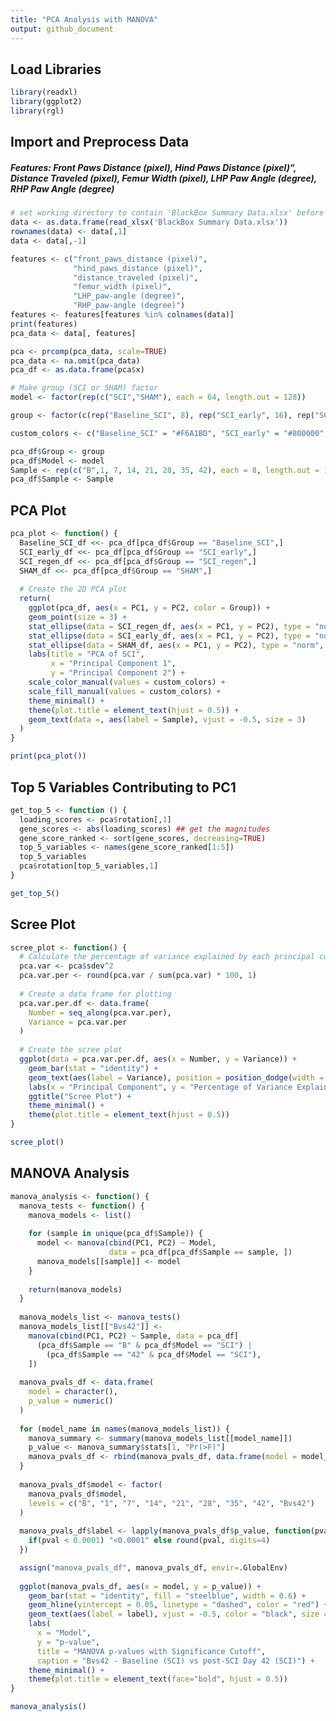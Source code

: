 ```yaml
---
title: "PCA Analysis with MANOVA"
output: github_document
---
```


## Load Libraries
```r
library(readxl)
library(ggplot2)
library(rgl)
```

## Import and Preprocess Data

##### Features: Front Paws Distance (pixel), Hind Paws Distance (pixel)", Distance Traveled (pixel), Femur Width (pixel), LHP Paw Angle (degree), RHP Paw Angle (degree)

```r
# set working directory to contain 'BlackBox Summary Data.xlsx' before running below
data <- as.data.frame(read_xlsx('BlackBox Summary Data.xlsx'))
rownames(data) <- data[,1]
data <- data[,-1]

features <- c("front_paws_distance (pixel)",
              "hind_paws_distance (pixel)",
              "distance_traveled (pixel)",
              "femur_width (pixel)",
              "LHP_paw-angle (degree)",
              "RHP_paw-angle (degree)")
features <- features[features %in% colnames(data)]
print(features)
pca_data <- data[, features]

pca <- prcomp(pca_data, scale=TRUE)
pca_data <- na.omit(pca_data)
pca_df <- as.data.frame(pca$x)

# Make group (SCI or SHAM) factor
model <- factor(rep(c("SCI","SHAM"), each = 64, length.out = 128))

group <- factor(c(rep("Baseline_SCI", 8), rep("SCI_early", 16), rep("SCI_regen", 40), rep("SHAM", 64)))

custom_colors <- c("Baseline_SCI" = "#F6A1BD", "SCI_early" = "#800000", "SCI_regen" = "#FF0066", "SHAM" = "#000000")

pca_df$Group <- group
pca_df$Model <- model
Sample <- rep(c("B",1, 7, 14, 21, 28, 35, 42), each = 8, length.out = 128)
pca_df$Sample <- Sample
```

## PCA Plot
```r
pca_plot <- function() {
  Baseline_SCI_df <<- pca_df[pca_df$Group == "Baseline_SCI",]
  SCI_early_df <<- pca_df[pca_df$Group == "SCI_early",]
  SCI_regen_df <<- pca_df[pca_df$Group == "SCI_regen",]
  SHAM_df <<- pca_df[pca_df$Group == "SHAM",]
  
  # Create the 2D PCA plot
  return(
    ggplot(pca_df, aes(x = PC1, y = PC2, color = Group)) +
    geom_point(size = 3) +
    stat_ellipse(data = SCI_regen_df, aes(x = PC1, y = PC2), type = "norm", level = 0.95, color = custom_colors[['SCI_regen']]) +
    stat_ellipse(data = SCI_early_df, aes(x = PC1, y = PC2), type = "norm", level = 0.95, color = custom_colors[["SCI_early"]]) +
    stat_ellipse(data = SHAM_df, aes(x = PC1, y = PC2), type = "norm", level = 0.95, color = custom_colors[['SHAM']]) +
    labs(title = "PCA of SCI",
         x = "Principal Component 1",
         y = "Principal Component 2") +
    scale_color_manual(values = custom_colors) +
    scale_fill_manual(values = custom_colors) +
    theme_minimal() +
    theme(plot.title = element_text(hjust = 0.5)) +
    geom_text(data =, aes(label = Sample), vjust = -0.5, size = 3)
  )
}

print(pca_plot())
```

## Top 5 Variables Contributing to PC1
```r
get_top_5 <- function () {
  loading_scores <- pca$rotation[,1]
  gene_scores <- abs(loading_scores) ## get the magnitudes
  gene_score_ranked <- sort(gene_scores, decreasing=TRUE)
  top_5_variables <- names(gene_score_ranked[1:5])
  top_5_variables
  pca$rotation[top_5_variables,1]
}

get_top_5()
```

## Scree Plot
```r
scree_plot <- function() {
  # Calculate the percentage of variance explained by each principal component
  pca.var <- pca$sdev^2
  pca.var.per <- round(pca.var / sum(pca.var) * 100, 1)
  
  # Create a data frame for plotting
  pca.var.per.df <- data.frame(
    Number = seq_along(pca.var.per),
    Variance = pca.var.per
  )
  
  # Create the scree plot
  ggplot(data = pca.var.per.df, aes(x = Number, y = Variance)) +
    geom_bar(stat = "identity") +
    geom_text(aes(label = Variance), position = position_dodge(width = 0.9), vjust = -0.25) +
    labs(x = "Principal Component", y = "Percentage of Variance Explained") +
    ggtitle("Scree Plot") +
    theme_minimal() +
    theme(plot.title = element_text(hjust = 0.5))
}

scree_plot()
```

## MANOVA Analysis
```r
manova_analysis <- function() {
  manova_tests <- function() {
    manova_models <- list()
    
    for (sample in unique(pca_df$Sample)) {
      model <- manova(cbind(PC1, PC2) ~ Model,
                      data = pca_df[pca_df$Sample == sample, ])
      manova_models[[sample]] <- model
    }
    
    return(manova_models)
  }
  
  manova_models_list <- manova_tests()
  manova_models_list[["Bvs42"]] <-
    manova(cbind(PC1, PC2) ~ Sample, data = pca_df[
      (pca_df$Sample == "B" & pca_df$Model == "SCI") |
        (pca_df$Sample == "42" & pca_df$Model == "SCI"),
    ])
  
  manova_pvals_df <- data.frame(
    model = character(),
    p_value = numeric()
  )
  
  for (model_name in names(manova_models_list)) {
    manova_summary <- summary(manova_models_list[[model_name]])
    p_value <- manova_summary$stats[1, "Pr(>F)"]
    manova_pvals_df <- rbind(manova_pvals_df, data.frame(model = model_name, p_value = p_value))
  }
  
  manova_pvals_df$model <- factor(
    manova_pvals_df$model,
    levels = c("B", "1", "7", "14", "21", "28", "35", "42", "Bvs42")
  )
  
  manova_pvals_df$label <- lapply(manova_pvals_df$p_value, function(pval) {
    if(pval < 0.0001) "<0.0001" else round(pval, digits=4)
  })

  assign("manova_pvals_df", manova_pvals_df, envir=.GlobalEnv)
  
  ggplot(manova_pvals_df, aes(x = model, y = p_value)) +
    geom_bar(stat = "identity", fill = "steelblue", width = 0.6) +
    geom_hline(yintercept = 0.05, linetype = "dashed", color = "red") +
    geom_text(aes(label = label), vjust = -0.5, color = "black", size = 2) +
    labs(
      x = "Model",
      y = "p-value",
      title = "MANOVA p-values with Significance Cutoff",
      caption = "Bvs42 - Baseline (SCI) vs post-SCI Day 42 (SCI)") +
    theme_minimal() +
    theme(plot.title = element_text(face="bold", hjust = 0.5))
}

manova_analysis()
```
